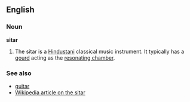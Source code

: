 ==English==
===Noun===
'''sitar'''

#The sitar is a [[Hindustani]] classical music instrument. It typically has a [[gourd]] acting as the [[resonating chamber]].

===See also===
*[[guitar]]
*[[w:Sitar|Wikipedia article on the sitar]]